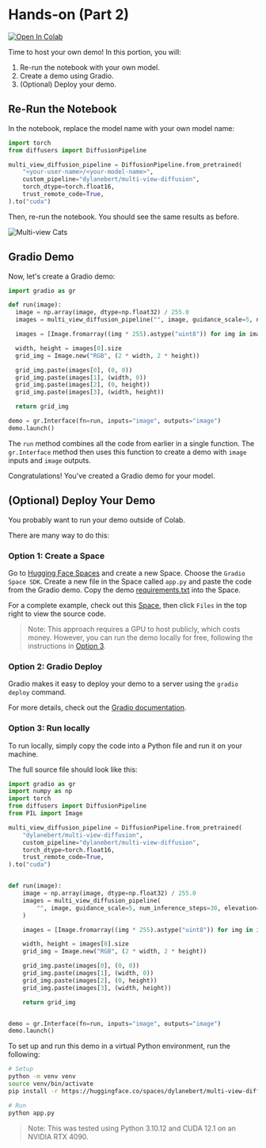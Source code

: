 # Hands-on (Part 2)

[![Open In Colab](https://colab.research.google.com/assets/colab-badge.svg)](https://colab.research.google.com/drive/1_dYbOeL9J7K7LbruNO-w2NYvloCzlBsp?usp=sharing)

Time to host your own demo! In this portion, you will:

1. Re-run the notebook with your own model.
2. Create a demo using Gradio.
3. (Optional) Deploy your demo.

## Re-Run the Notebook

In the notebook, replace the model name with your own model name:

```python
import torch
from diffusers import DiffusionPipeline

multi_view_diffusion_pipeline = DiffusionPipeline.from_pretrained(
    "<your-user-name>/<your-model-name>",
    custom_pipeline="dylanebert/multi-view-diffusion",
    torch_dtype=torch.float16,
    trust_remote_code=True,
).to("cuda")
```

Then, re-run the notebook. You should see the same results as before.

![Multi-view Cats](https://huggingface.co/datasets/huggingface/documentation-images/resolve/main/ml-for-3d-course/multi-view-cats.png)

## Gradio Demo

Now, let's create a Gradio demo:

```python
import gradio as gr

def run(image):
  image = np.array(image, dtype=np.float32) / 255.0
  images = multi_view_diffusion_pipeline("", image, guidance_scale=5, num_inference_steps=30, elevation=0)

  images = [Image.fromarray((img * 255).astype("uint8")) for img in images]

  width, height = images[0].size
  grid_img = Image.new("RGB", (2 * width, 2 * height))

  grid_img.paste(images[0], (0, 0))
  grid_img.paste(images[1], (width, 0))
  grid_img.paste(images[2], (0, height))
  grid_img.paste(images[3], (width, height))

  return grid_img

demo = gr.Interface(fn=run, inputs="image", outputs="image")
demo.launch()
```

The `run` method combines all the code from earlier in a single function. The `gr.Interface` method then uses this function to create a demo with `image` inputs and `image` outputs.

Congratulations! You've created a Gradio demo for your model.

## (Optional) Deploy Your Demo

You probably want to run your demo outside of Colab.

There are many way to do this:

### Option 1: Create a Space

Go to [Hugging Face Spaces](https://huggingface.co/spaces) and create a new Space. Choose the `Gradio Space SDK`. Create a new file in the Space called `app.py` and paste the code from the Gradio demo. Copy the demo [requirements.txt](https://huggingface.co/spaces/dylanebert/multi-view-diffusion/raw/main/requirements.txt) into the Space.

For a complete example, check out this [Space](https://huggingface.co/spaces/dylanebert/multi-view-diffusion), then click `Files` in the top right to view the source code.

> Note: This approach requires a GPU to host publicly, which costs money. However, you can run the demo locally for free, following the instructions in [Option 3](#option-3-run-locally).

### Option 2: Gradio Deploy

Gradio makes it easy to deploy your demo to a server using the `gradio deploy` command.

For more details, check out the [Gradio documentation](https://www.gradio.app/guides/sharing-your-app).

### Option 3: Run locally

To run locally, simply copy the code into a Python file and run it on your machine.

The full source file should look like this:

```python
import gradio as gr
import numpy as np
import torch
from diffusers import DiffusionPipeline
from PIL import Image

multi_view_diffusion_pipeline = DiffusionPipeline.from_pretrained(
    "dylanebert/multi-view-diffusion",
    custom_pipeline="dylanebert/multi-view-diffusion",
    torch_dtype=torch.float16,
    trust_remote_code=True,
).to("cuda")


def run(image):
    image = np.array(image, dtype=np.float32) / 255.0
    images = multi_view_diffusion_pipeline(
        "", image, guidance_scale=5, num_inference_steps=30, elevation=0
    )

    images = [Image.fromarray((img * 255).astype("uint8")) for img in images]

    width, height = images[0].size
    grid_img = Image.new("RGB", (2 * width, 2 * height))

    grid_img.paste(images[0], (0, 0))
    grid_img.paste(images[1], (width, 0))
    grid_img.paste(images[2], (0, height))
    grid_img.paste(images[3], (width, height))

    return grid_img


demo = gr.Interface(fn=run, inputs="image", outputs="image")
demo.launch()
```

To set up and run this demo in a virtual Python environment, run the following:

```bash
# Setup
python -m venv venv
source venv/bin/activate
pip install -r https://huggingface.co/spaces/dylanebert/multi-view-diffusion/raw/main/requirements.txt

# Run
python app.py
```

> Note: This was tested using Python 3.10.12 and CUDA 12.1 on an NVIDIA RTX 4090.

